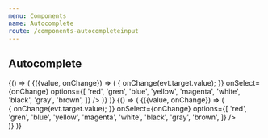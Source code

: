 ```yaml
---
menu: Components
name: Autocomplete
route: /components-autocompleteinput
---
```


## Autocomplete




<Playground>
  {() => (
    <WithState>
      {({value, onChange}) => (
        <Pane>
          <AutocompleteInput
            placeholder="Type..."
            value={value}
            onChange={evt => {
              onChange(evt.target.value);
            }}
            onSelect={onChange}
            options={[
              'red',
              'gren',
              'blue',
              'yellow',
              'magenta',
              'white',
              'black',
              'gray',
              'brown',
            ]}
          />
        </Pane>
      )}
    </WithState>
  )}
</Playground>



<Playground>
  {() => (
    <WithState>
      {({value, onChange}) => (
        <div style={{backgroundColor: '#1C2541', padding: '30px'}}>
          <AutocompleteInput
            placeholder="Type..."
            value={value}
            theme="white"
            onChange={evt => {
              onChange(evt.target.value);
            }}
            onSelect={onChange}
            options={[
              'red',
              'gren',
              'blue',
              'yellow',
              'magenta',
              'white',
              'black',
              'gray',
              'brown',
            ]}
          />
        </div>
      )}
    </WithState>
  )}
</Playground>


<Props of={AutocompleteInput} />
